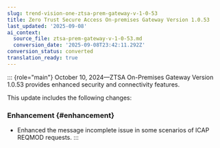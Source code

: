 ```yaml
---
slug: trend-vision-one-ztsa-prem-gateway-v-1-0-53
title: Zero Trust Secure Access On-premises Gateway Version 1.0.53
last_updated: '2025-09-08'
ai_context:
  source_file: ztsa-prem-gateway-v-1-0-53.md
  conversion_date: '2025-09-08T23:42:11.292Z'
conversion_status: converted
translation_ready: true
---
```


::: {role="main"}
October 10, 2024—ZTSA On-Premises Gateway Version 1.0.53 provides enhanced security and connectivity features.

This update includes the following changes:

### Enhancement {#enhancement}

- Enhanced the message incomplete issue in some scenarios of ICAP REQMOD requests.
:::
